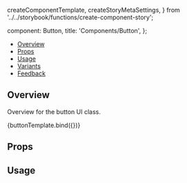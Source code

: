  createComponentTemplate,
  createStoryMetaSettings,
} from '../../storybook/functions/create-component-story';

  component: Button,
  title: 'Components/Button',
};

<Meta title="Components/Button" component={Button} />


<Heading title="Button" relativeComponentPath="Button/Button.jsx"/>

- [Overview](#overview)
- [Props](#props)
- [Usage](#usage)
- [Variants](#variants)
- [Feedback](#feedback)


## Overview

Overview for the button UI class.

<Canvas>
  <Story name="Overview"
         args={{children: "Button", color:"default"}}>
    {buttonTemplate.bind({})}
  </Story>
</Canvas>

## Props

<ArgsTable of={Button} />

## Usage
